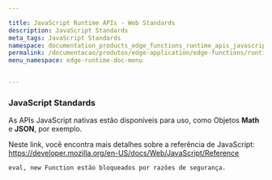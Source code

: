 ```yaml
---

title: JavaScript Runtime APIs - Web Standards
description: JavaScript Standards
meta_tags: JavaScript Standards
namespace: documentation_products_edge_functions_runtime_apis_javascript_webstandards
permalink: /documentacao/produtos/edge-application/edge-functions/runtime-apis/javascript/web-standards/
menu_namespace: edge-runtime-doc-menu


---
```


### JavaScript Standards

As APIs JavaScript nativas estão disponíveis para uso, como Objetos **Math** e **JSON**, por exemplo.

Neste link, você encontra mais detalhes sobre a referência de JavaScript: https://developer.mozilla.org/en-US/docs/Web/JavaScript/Reference

    eval, new Function estão bloqueados por razões de segurança.


